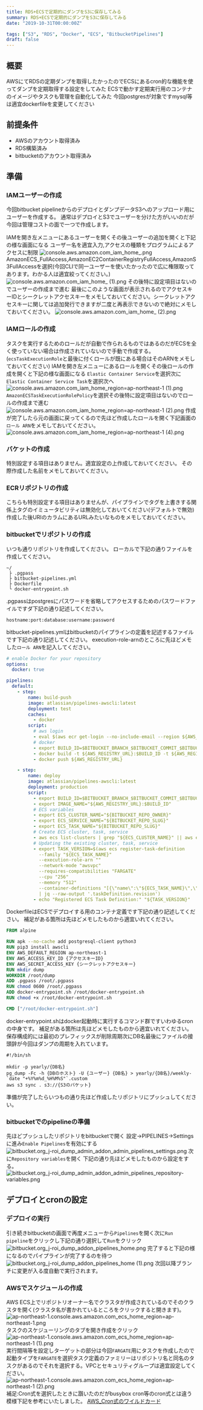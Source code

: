 ```yaml
---
title: RDS+ECSで定期的にダンプをS3に保存してみる
summary: RDS+ECSで定期的にダンプをS3に保存してみる
date: "2019-10-31T00:00:00Z"

tags: ["S3", "RDS", "Docker", "ECS", "BitbucketPipelines"]
draft: false
---
```


## 概要

AWSにてRDSの定期ダンプを取得したかったのでECSにあるcron的な機能を使ってダンプを定期取得する設定をしてみた
ECSで動かす定期実行用のコンテナのイメージやタスクも管理を自動化してみた
今回postgresが対象ですmysql等は適宜dockerfileを変更してください

## 前提条件

- AWSのアカウント取得済み
- RDS構築済み
- bitbucketのアカウント取得済み

## 準備

### IAMユーザーの作成

今回bitbucket pipelineからのデプロイとダンプデータS3へのアップロード用にユーザーを作成する。
通常はデプロイとS3でユーザーを分けた方がいいのだが今回は管理コストの面で一つで作成します。

IAMを開き左メニューにあるユーザーを開くその後ユーザーの追加を開くと下記の様な画面になる
ユーザー名を適宜入力,アクセスの種類をプログラムによるアクセスに制限
![console.aws.amazon.com_iam_home_.png](/static/images/blog/rdsecsdump0.png)
AmazonECS_FullAccess,AmazonEC2ContainerRegistryFullAccess,AmazonS3FullAccessを選択(今回CLIで同一ユーザーを使いたかったので広に権限取ってあります。わかる人は適宜絞ってください。)
![console.aws.amazon.com_iam_home_ (1).png](/static/images/blog/rdsecsdump1.png)
その後特に設定項目はないのでユーザーの作成まで進む
最後にこのような画面が表示されるのでアクセスキーIDとシークレットアクセスキーをメモしておいてください。シークレットアクセスキーに関しては追加発行できますが二度と再表示できないので絶対にメモしておいてください。
![console.aws.amazon.com_iam_home_ (2).png](/static/images/blog/rdsecsdump2.png)

### IAMロールの作成

タスクを実行するためのロールだが自動で作られるものではあるのだがECSを全く使っていない場合は作成されていないので手動で作成する。
(`ecsTaskExecutionRole`と最後に付くロールが既にある場合はそのARNをメモしておいてください)
IAMを開き左メニューにあるロールを開くその後ロールの作成を開くと下記の様な画面になる
`Elastic Container Service`を選択次に`Elastic Container Service Task`を選択次へ
![console.aws.amazon.com_iam_home_region=ap-northeast-1 (1).png](/static/images/blog/rdsecsdump3.png)
`AmazonECSTaskExecutionRolePolicy`を選択その後特に設定項目はないのでロールの作成まで進む
![console.aws.amazon.com_iam_home_region=ap-northeast-1 (2).png](/static/images/blog/rdsecsdump4.png)
作成が完了したら元の画面に戻ってくるので先ほど作成したロールを開く下記画面の`ロール ARN`をメモしておいてください。
![console.aws.amazon.com_iam_home_region=ap-northeast-1 (4).png](/static/images/blog/rdsecsdump5.png)

### バケットの作成

特別設定する項目はありません。適宜設定の上作成しておいてください。
その際作成した名前をメモしておいてください。

### ECRリポジトリの作成

こちらも特別設定する項目はありませんが、パイプラインでタグを上書きする関係上タグのイミュータビリティは無効化しておいてください(デフォルトで無効)
作成した後URIのカラムにあるURLみたいなものをメモしておいてください。

### bitbucketでリポジトリの作成

いつも通りリポジトリを作成してください。
ローカルで下記の通りファイルを作成してください。

```shell
~/
 ├ .pgpass
 ├ bitbucket-pipelines.yml
 ├ Dockerfile
 └ docker-entrypoint.sh
```

.pgpassはpostgresにパスワードを省略してアクセスするためのパスワードファイルですダ下記の通り記述してください。

```shell
hostname:port:database:username:password
```

bitbucket-pipelines.ymlはbitbucketのパイプラインの定義を記述するファイルです下記の通り記述してください。
execution-role-arnのところに先ほどメモした`ロール ARN`を記入してください。

```yml
# enable Docker for your repository
options:
  docker: true

pipelines:
  default:
    - step:
        name: build-push
        image: atlassian/pipelines-awscli:latest
        deployment: test
        caches:
          - docker
        script:
          # aws login
          - eval $(aws ecr get-login --no-include-email --region ${AWS_DEFAULT_REGION})
          # docker
          - export BUILD_ID=$BITBUCKET_BRANCH_$BITBUCKET_COMMIT_$BITBUCKET_BUILD_NUMBER
          - docker build -t ${AWS_REGISTRY_URL}:$BUILD_ID -t ${AWS_REGISTRY_URL}:development .
          - docker push ${AWS_REGISTRY_URL}

    - step:
        name: deploy
        image: atlassian/pipelines-awscli:latest
        deployment: production
        script:
          - export BUILD_ID=$BITBUCKET_BRANCH_$BITBUCKET_COMMIT_$BITBUCKET_BUILD_NUMBER
          - export IMAGE_NAME="${AWS_REGISTRY_URL}:$BUILD_ID"
          # ECS variables
          - export ECS_CLUSTER_NAME="${BITBUCKET_REPO_OWNER}"
          - export ECS_SERVICE_NAME="${BITBUCKET_REPO_SLUG}"
          - export ECS_TASK_NAME="${BITBUCKET_REPO_SLUG}"
          # Create ECS cluster, task, service
          - aws ecs list-clusters | grep "${ECS_CLUSTER_NAME}" || aws ecs create-cluster --cluster-name "${ECS_CLUSTER_NAME}"
          # Updating the existing cluster, task, service
          - export TASK_VERSION=$(aws ecs register-task-definition
            --family "${ECS_TASK_NAME}"
            --execution-role-arn ""
            --network-mode "awsvpc"
            --requires-compatibilities "FARGATE"
            --cpu "256"
            --memory "512"
            --container-definitions "[{\"name\":\"${ECS_TASK_NAME}\",\"image\":\"${IMAGE_NAME}\",\"logConfiguration\":{\"logDriver\":\"awslogs\",\"options\":{\"awslogs-group\":\"/ecs\",\"awslogs-region\":\"${AWS_DEFAULT_REGION}\",\"awslogs-stream-prefix\":\"${ECS_TASK_NAME}\"}}}]"
            | jq --raw-output '.taskDefinition.revision')
          - echo "Registered ECS Task Definition:" "${TASK_VERSION}"
```

DockerfileはECSでデプロイする用のコンテナ定義です下記の通り記述してください。
補足がある箇所は先ほどメモしたものから適宜いれてください。

```dockerfile
FROM alpine

RUN apk --no-cache add postgresql-client python3
RUN pip3 install awscli
ENV AWS_DEFAULT_REGION ap-northeast-1
ENV AWS_ACCESS_KEY_ID {アクセスキーID}
ENV AWS_SECRET_ACCESS_KEY {シークレットアクセスキー}
RUN mkdir dump
WORKDIR /root/dump
ADD .pgpass /root/.pgpass
RUN chmod 0600 /root/.pgpass
ADD docker-entrypoint.sh /root/docker-entrypoint.sh
RUN chmod +x /root/docker-entrypoint.sh

CMD ["/root/docker-entrypoint.sh"]
```

docker-entrypoint.shはdocker起動時に実行するコマンド群ですいわゆるcronの中身です。
補足がある箇所は先ほどメモしたものから適宜いれてください。
保存構成的には最初のプレフィックスが削除周期次にDB名最後にファイルの接頭辞が今回はダンプの周期を入れています。

```shell
#!/bin/sh

mkdir -p yearly/{DB名}
pg_dump -Fc -h {DBのホスト} -U {ユーザー} {DB名} > yearly/{DB名}/weekly-`date "+%Y%m%d_%H%M%S"`.custom
aws s3 sync . s3://{S3のバケット}
```

準備が完了したらいつもの通り先ほど作成したリポジトリにプッシュしてください。

### bitbucketでのpipelineの準備

先ほどプッシュしたリポジトリをbitbucketで開く
設定->PIPELINES->Settingsに進み`Enable Pipelines`を有効にする
![bitbucket.org_j-roi_dump_admin_addon_admin_pipelines_settings.png](/static/images/blog/rdsecsdump6.png)
次に`Repository variables`を開く
下記の通り先ほどメモしたものから設定をする。
![bitbucket.org_j-roi_dump_admin_addon_admin_pipelines_repository-variables.png](/static/images/blog/rdsecsdump7.png)

## デプロイとcronの設定

### デプロイの実行

引き続きbitbucketの画面で再度メニューから`Pipelines`を開く次に`Run pipeline`をクリックし下記の通り選択して`Run`をクリック
![bitbucket.org_j-roi_dump_addon_pipelines_home.png](/static/images/blog/rdsecsdump8.png)
完了すると下記の様になるのでパイプラインが完了するのを待つ
![bitbucket.org_j-roi_dump_addon_pipelines_home (1).png](/static/images/blog/rdsecsdump9.png)
次回以降ブランチに変更が入る度自動で実行されます。

### AWSでスケジュールの作成

AWS ECS上でリポジトリオーナー名でクラスタが作成されているのでそのクラスタを開く(クラスタ名が書かれているところをクリックすると開きます)。
![ap-northeast-1.console.aws.amazon.com_ecs_home_region=ap-northeast-1.png](/static/images/blog/rdsecsdump10.png)
タスクのスケジューリングのタブを開き作成をクリック
![ap-northeast-1.console.aws.amazon.com_ecs_home_region=ap-northeast-1 (1).png](/static/images/blog/rdsecsdump11.png)
実行間隔等を設定しターゲットの部分は今回`FARGATE`用にタスクを作成したので起動タイプを`FARGATE`を選択タスク定義のファミリーはリポジトリ名と同名のタスクがあるのでそれを選択する。VPCとセキュリティグループは適宜設定してください。
![ap-northeast-1.console.aws.amazon.com_ecs_home_region=ap-northeast-1 (2).png](/static/images/blog/rdsecsdump12.png)
補足:Cron式を選択したときに躓いたのだがbusybox cron等のcron式とは違う模様下記を参考にいたしました。
[AWS_Cron式のワイルドカード](https://qiita.com/da-sugi/items/ef3bb45a8a99a4acacb1)
